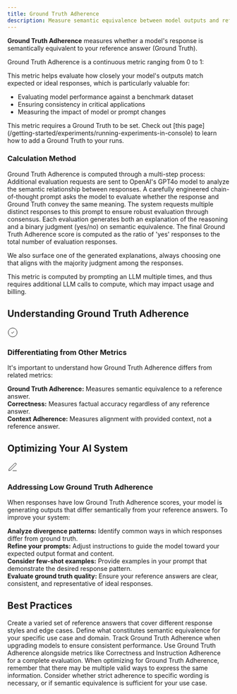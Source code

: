 ```yaml
---
title: Ground Truth Adherence
description: Measure semantic equivalence between model outputs and reference answers using Galileo's Guardrail Metrics to ensure alignment with expected responses.
---
```


<DefinitionCard>
  <strong>Ground Truth Adherence</strong> measures whether a model's response is semantically equivalent to your reference answer (Ground Truth).
</DefinitionCard>

Ground Truth Adherence is a continuous metric ranging from 0 to 1:

<Scale 
  low="0" lowLabel="Low Adherence" 
  high="1" highLabel="High Adherence" 
  lowDescription="The model's response is semantically different from the Ground Truth" 
  highDescription="The model's response is semantically equivalent to the Ground Truth"
/>

This metric helps evaluate how closely your model's outputs match expected or ideal responses, which is particularly valuable for:
- Evaluating model performance against a benchmark dataset
- Ensuring consistency in critical applications
- Measuring the impact of model or prompt changes

<Note>
This metric requires a Ground Truth to be set. Check out [this page](/getting-started/experiments/running-experiments-in-console) to learn how to add a Ground Truth to your runs.
</Note>

### Calculation Method

Ground Truth Adherence is computed through a multi-step process:
<Steps>
  <Step title="Model Request">
    Additional evaluation requests are sent to OpenAI's GPT4o model to analyze the semantic relationship between responses.
  </Step>
  <Step title="Prompt Engineering">
    A carefully engineered chain-of-thought prompt asks the model to evaluate whether the response and Ground Truth convey the same meaning.
  </Step>
  <Step title="Multiple Evaluations">
    The system requests multiple distinct responses to this prompt to ensure robust evaluation through consensus.
  </Step>
  <Step title="Result Analysis">
    Each evaluation generates both an explanation of the reasoning and a binary judgment (yes/no) on semantic equivalence.
  </Step>
  <Step title="Score Calculation">
    The final Ground Truth Adherence score is computed as the ratio of 'yes' responses to the total number of evaluation responses.
  </Step>
</Steps>

We also surface one of the generated explanations, always choosing one that aligns with the majority judgment among the responses.

<Note>
This metric is computed by prompting an LLM multiple times, and thus requires additional LLM calls to compute, which may impact usage and billing.
</Note>

## Understanding Ground Truth Adherence

<Card>
  <div style={{display: 'flex', alignItems: 'center', gap: '0.5rem', marginBottom: '0.75rem'}}>
    <div style={{fontSize: '1.25rem', color: 'var(--primary-color)'}}>
      <svg xmlns="http://www.w3.org/2000/svg" width="24" height="24" viewBox="0 0 24 24" fill="none" stroke="currentColor" strokeWidth="2" strokeLinecap="round" strokeLinejoin="round">
        <path d="M12 22c5.523 0 10-4.477 10-10S17.523 2 12 2 2 6.477 2 12s4.477 10 10 10z"></path>
        <path d="m9 12 2 2 4-4"></path>
      </svg>
    </div>
    <h3 style={{margin: 0, fontSize: '1.25rem', fontWeight: '600'}}>Differentiating from Other Metrics</h3>
  </div>
  
  It's important to understand how Ground Truth Adherence differs from related metrics:
      
  <div style={{marginTop: '1rem', paddingTop: '0.75rem', borderTop: '1px solid rgba(209, 213, 219, 0.33)'}}>
    <strong>Ground Truth Adherence:</strong> Measures semantic equivalence to a reference answer.
  </div>
  
  <div style={{marginTop: '0.75rem', paddingTop: '0.75rem', borderTop: '1px solid rgba(209, 213, 219, 0.33)'}}>
    <strong>Correctness:</strong> Measures factual accuracy regardless of any reference answer.
  </div>
  
  <div style={{marginTop: '0.75rem', paddingTop: '0.75rem', borderTop: '1px solid rgba(209, 213, 219, 0.33)'}}>
    <strong>Context Adherence:</strong> Measures alignment with provided context, not a reference answer.
  </div>
</Card>

## Optimizing Your AI System

<Card>
  <div style={{display: 'flex', alignItems: 'center', gap: '0.5rem', marginBottom: '0.75rem'}}>
    <div style={{fontSize: '1.25rem', color: 'var(--primary-color)'}}>
      <svg xmlns="http://www.w3.org/2000/svg" width="24" height="24" viewBox="0 0 24 24" fill="none" stroke="currentColor" strokeWidth="2" strokeLinecap="round" strokeLinejoin="round">
        <path d="M12 20h9"></path><path d="M16.5 3.5a2.121 2.121 0 0 1 3 3L7 19l-4 1 1-4L16.5 3.5z"></path>
      </svg>
    </div>
    <h3 style={{margin: 0, fontSize: '1.25rem', fontWeight: '600'}}>Addressing Low Ground Truth Adherence</h3>
  </div>
  
  When responses have low Ground Truth Adherence scores, your model is generating outputs that differ semantically from your reference answers. To improve your system:
      
  <div style={{marginTop: '1rem', paddingTop: '0.75rem', borderTop: '1px solid rgba(209, 213, 219, 0.33)'}}>
    <strong>Analyze divergence patterns:</strong> Identify common ways in which responses differ from ground truth.
  </div>
  
  <div style={{marginTop: '0.75rem', paddingTop: '0.75rem', borderTop: '1px solid rgba(209, 213, 219, 0.33)'}}>
    <strong>Refine your prompts:</strong> Adjust instructions to guide the model toward your expected output format and content.
  </div>
  
  <div style={{marginTop: '0.75rem', paddingTop: '0.75rem', borderTop: '1px solid rgba(209, 213, 219, 0.33)'}}>
    <strong>Consider few-shot examples:</strong> Provide examples in your prompt that demonstrate the desired response pattern.
  </div>
  
  <div style={{marginTop: '0.75rem', paddingTop: '0.75rem', borderTop: '1px solid rgba(209, 213, 219, 0.33)'}}>
    <strong>Evaluate ground truth quality:</strong> Ensure your reference answers are clear, consistent, and representative of ideal responses.
  </div>
</Card>

## Best Practices

<CardGroup cols={2}>
  <Card title="Maintain Diverse Ground Truths" icon="layer-group">
    Create a varied set of reference answers that cover different response styles and edge cases.
  </Card>
  <Card title="Set Clear Evaluation Criteria" icon="list-check">
    Define what constitutes semantic equivalence for your specific use case and domain.
  </Card>
  <Card title="Monitor Across Model Versions" icon="chart-line">
    Track Ground Truth Adherence when upgrading models to ensure consistent performance.
  </Card>
  <Card title="Balance with Other Metrics" icon="scale-balanced">
    Use Ground Truth Adherence alongside metrics like Correctness and Instruction Adherence for a complete evaluation.
  </Card>
</CardGroup>

<Note>
When optimizing for Ground Truth Adherence, remember that there may be multiple valid ways to express the same information. Consider whether strict adherence to specific wording is necessary, or if semantic equivalence is sufficient for your use case.
</Note>
